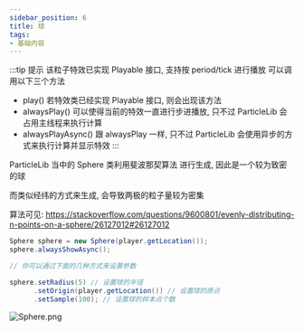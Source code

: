 ```yaml
---
sidebar_position: 6
title: 球
tags:
- 基础内容
---
```

:::tip 提示
该粒子特效已实现 Playable 接口, 支持按 period/tick 进行播放 可以调用以下三个方法

- play() 若特效类已经实现 Playable 接口, 则会出现该方法
- alwaysPlay() 可以使得当前的特效一直进行步进播放, 只不过 ParticleLib 会占用主线程来执行计算
- alwaysPlayAsync() 跟 alwaysPlay 一样, 只不过 ParticleLib 会使用异步的方式来执行计算并显示特效
:::

ParticleLib 当中的 Sphere 类利用斐波那契算法 进行生成, 因此是一个较为致密的球

而类似经纬的方式来生成, 会导致两极的粒子量较为密集

算法可见: https://stackoverflow.com/questions/9600801/evenly-distributing-n-points-on-a-sphere/26127012#26127012

```java
Sphere sphere = new Sphere(player.getLocation());
sphere.alwaysShowAsync();

// 你可以通过下面的几种方式来设置参数

sphere.setRadius(5) // 设置球的半径
      .setOrigin(player.getLocation()) // 设置球的原点
      .setSample(100); // 设置球的样本点个数
```

![Sphere.png](https://i.loli.net/2020/11/02/uaWmdFpIcvogl4O.png)
